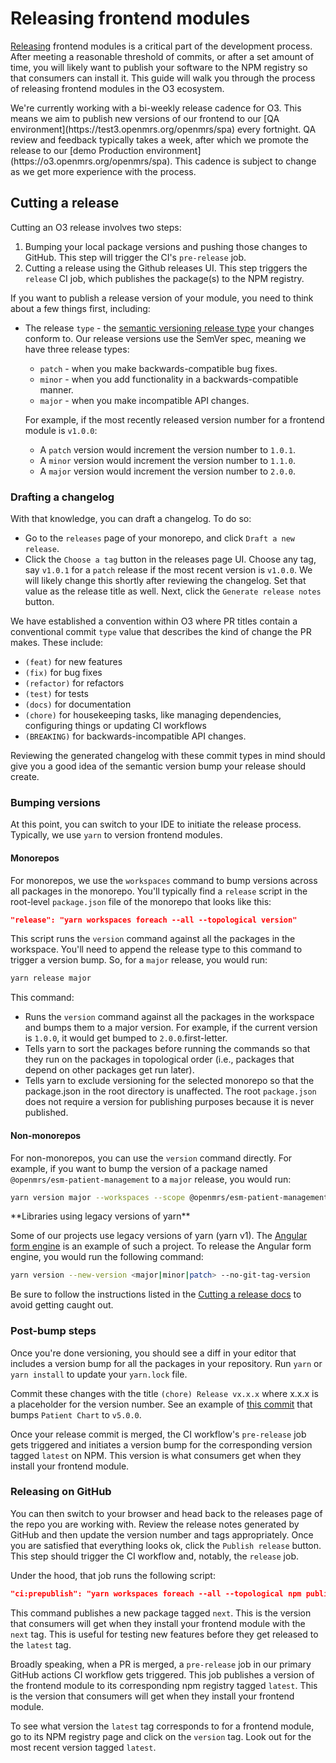 
# Releasing frontend modules

[Releasing](https://docs.github.com/en/repositories/releasing-projects-on-github/about-releases) frontend modules is a critical part of the development process. After meeting a reasonable threshold of commits, or after a set amount of time, you will likely want to publish your software to the NPM registry so that consumers can install it. This guide will walk you through the process of releasing frontend modules in the O3 ecosystem.

<Callout type="info">
  We're currently working with a bi-weekly release cadence for O3. This means we aim to publish new versions of our
  frontend to our [QA environment](https://test3.openmrs.org/openmrs/spa) every fortnight. QA review and feedback
  typically takes a week, after which we promote the release to our [demo Production
  environment](https://o3.openmrs.org/openmrs/spa). This cadence is subject to change as we get more experience with the
  process.
</Callout>

## Cutting a release

Cutting an O3 release involves two steps:

1. Bumping your local package versions and pushing those changes to GitHub. This step will trigger the CI's `pre-release` job.
2. Cutting a release using the Github releases UI. This step triggers the `release` CI job, which publishes the package(s) to the NPM registry.

If you want to publish a release version of your module, you need to think about a few things first, including:

- The release `type` - the [semantic versioning release type](https://docs.npmjs.com/about-semantic-versioning) your changes conform to. Our release versions use the SemVer spec, meaning we have three release types:

  - `patch` - when you make backwards-compatible bug fixes.
  - `minor` - when you add functionality in a backwards-compatible manner.
  - `major` - when you make incompatible API changes.

  For example, if the most recently released version number for a frontend module is `v1.0.0`:

  - A `patch` version would increment the version number to `1.0.1`.
  - A `minor` version would increment the version number to `1.1.0`.
  - A `major` version would increment the version number to `2.0.0`.

### Drafting a changelog

With that knowledge, you can draft a changelog. To do so:

- Go to the `releases` page of your monorepo, and click `Draft a new release`.
- Click the `Choose a tag` button in the releases page UI. Choose any tag, say `v1.0.1` for a `patch` release if the most recent version is `v1.0.0`. We will likely change this shortly after reviewing the changelog. Set that value as the release title as well. Next, click the `Generate release notes` button.

We have established a convention within O3 where PR titles contain a conventional commit `type` value that describes the kind of change the PR makes. These include:

- `(feat)` for new features
- `(fix)` for bug fixes
- `(refactor)` for refactors
- `(test)` for tests
- `(docs)` for documentation
- `(chore)` for housekeeping tasks, like managing dependencies, configuring things or updating CI workflows
- `(BREAKING)` for backwards-incompatible API changes.

Reviewing the generated changelog with these commit types in mind should give you a good idea of the semantic version bump your release should create.

### Bumping versions

At this point, you can switch to your IDE to initiate the release process. Typically, we use `yarn` to version frontend modules.

#### Monorepos

For monorepos, we use the `workspaces` command to bump versions across all packages in the monorepo. You'll typically find a `release` script in the root-level `package.json` file of the monorepo that looks like this:

```json
"release": "yarn workspaces foreach --all --topological version"
```

This script runs the `version` command against all the packages in the workspace. You'll need to append the release type to this command to trigger a version bump. So, for a `major` release, you would run:

```sh
yarn release major
```

This command:

- Runs the `version` command against all the packages in the workspace and bumps them to a major version. For example, if the current version is `1.0.0`, it would get bumped to `2.0.0`.first-letter.
- Tells yarn to sort the packages before running the commands so that they run on the packages in topological order (i.e., packages that depend on other packages get run later).
- Tells yarn to exclude versioning for the selected monorepo so that the package.json in the root directory is unaffected. The root `package.json` does not require a version for publishing purposes because it is never published.

#### Non-monorepos

For non-monorepos, you can use the `version` command directly. For example, if you want to bump the version of a package named `@openmrs/esm-patient-management` to a `major` release, you would run:

```sh
yarn version major --workspaces --scope @openmrs/esm-patient-management
```

<Callout type="info">
**Libraries using legacy versions of yarn**

Some of our projects use legacy versions of yarn (yarn v1). The [Angular form engine](https://github.com/openmrs/openmrs-ngx-formentry) is an example of such a project. To release the Angular form engine, you would run the following command:

```sh
yarn version --new-version <major|minor|patch> --no-git-tag-version
```

Be sure to follow the instructions listed in the [Cutting a release docs](https://github.com/openmrs/openmrs-ngx-formentry#cutting-a-new-release) to avoid getting caught out.

</Callout>

### Post-bump steps

Once you're done versioning, you should see a diff in your editor that includes a version bump for all the packages in your repository. Run `yarn` or `yarn install` to update your `yarn.lock` file.

Commit these changes with the title `(chore) Release vx.x.x` where x.x.x is a placeholder for the version number. See an example of [this commit](https://github.com/openmrs/openmrs-esm-patient-chart/pull/1279) that bumps `Patient Chart` to `v5.0.0`.

Once your release commit is merged, the CI workflow's `pre-release` job gets triggered and initiates a version bump for the corresponding version tagged `latest` on NPM. This version is what consumers get when they install your frontend module.

### Releasing on GitHub

You can then switch to your browser and head back to the releases page of the repo you are working with. Review the release notes generated by GitHub and then update the version number and tags appropriately. Once you are satisfied that everything looks ok, click the `Publish release` button. This step should trigger the CI workflow and, notably, the `release` job.

Under the hood, that job runs the following script:

```json
"ci:prepublish": "yarn workspaces foreach --all --topological npm publish --access public --tag next",
```

This command publishes a new package tagged `next`. This is the version that consumers will get when they install your frontend module with the `next` tag. This is useful for testing new features before they get released to the `latest` tag.

Broadly speaking, when a PR is merged, a `pre-release` job in our primary GitHub actions CI workflow gets triggered. This job publishes a version of the frontend module to its corresponding npm registry tagged `latest`. This is the version that consumers will get when they install your frontend module.

To see what version the `latest` tag corresponds to for a frontend module, go to its NPM registry page and click on the `version` tag. Look out for the most recent version tagged `latest`.

